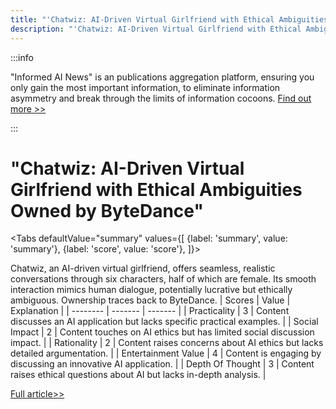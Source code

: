 ```yaml
---
title: "'Chatwiz: AI-Driven Virtual Girlfriend with Ethical Ambiguities Owned by ByteDance'"
description: "'Chatwiz: AI-Driven Virtual Girlfriend with Ethical Ambiguities Owned by ByteDance'"
---
```



:::info

"Informed AI News" is an publications aggregation platform, ensuring you only gain the most important information, to eliminate information asymmetry and break through the limits of information cocoons.  [Find out more >>](/docs/guides)

:::

# "Chatwiz: AI-Driven Virtual Girlfriend with Ethical Ambiguities Owned by ByteDance"


<Tabs
	defaultValue="summary"
	values={[
	{label: 'summary', value: 'summary'},
	{label: 'score', value: 'score'},
]}>
<TabItem value="summary">


Chatwiz, an AI-driven virtual girlfriend, offers seamless, realistic conversations through six characters, half of which are female. Its smooth interaction mimics human dialogue, potentially lucrative but ethically ambiguous. Ownership traces back to ByteDance.
</TabItem>
<TabItem value="score">
	| Scores     | Value   | Explanation |
	| -------- | ------- | ------- |
	| Practicality  | 3    | Content discusses an AI application but lacks specific practical examples.    |
	| Social Impact | 2     | Content touches on AI ethics but has limited social discussion impact.    |
	| Rationality    | 2    | Content raises concerns about AI ethics but lacks detailed argumentation.    |
	| Entertainment Value    | 4    | Content is engaging by discussing an innovative AI application.    |
	| Depth Of Thought    | 3    | Content raises ethical questions about AI but lacks in-depth analysis.    |
</TabItem>
</Tabs>

[Full article>>](https://x.com/HongyuanCao/status/1799261476982821206)
